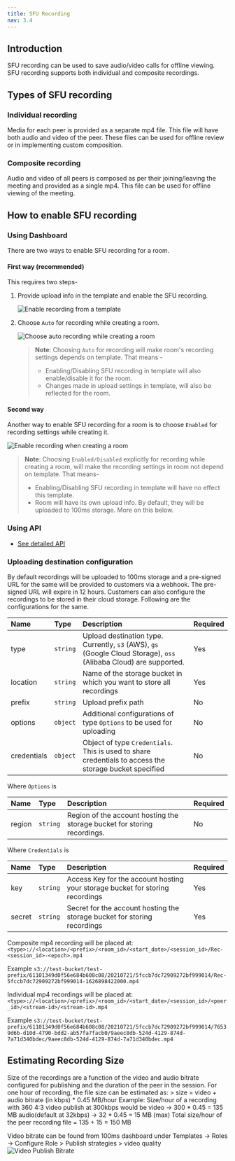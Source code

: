 ```yaml
---
title: SFU Recording
nav: 3.4
---
```


## Introduction

SFU recording can be used to save audio/video calls for offline viewing. SFU recording supports both individual and composite recordings.

## Types of SFU recording

### Individual recording

Media for each peer is provided as a separate mp4 file. This file will have both audio and video of the peer. These files can be used for offline review or in implementing custom composition.

### Composite recording

Audio and video of all peers is composed as per their joining/leaving the meeting and provided as a single mp4. This file can be used for offline viewing of the meeting.

## How to enable SFU recording

### Using Dashboard

There are two ways to enable SFU recording for a room.

#### First way (recommended)

This requires two steps-

1. Provide upload info in the template and enable the SFU recording.

    ![Enable recording from a template](/docs/v2/recording.png)

2. Choose `Auto` for recording while creating a room.

    ![Choose auto recording while creating a room](/docs/v2/create-a-room-recording-auto.png)

    > **Note**: Choosing `Auto` for recording will make room's recording settings depends on template.
    > That means -
    >
    > - Enabling/Disabling SFU recording in template will also enable/disable it for the room.
    > - Changes made in upload settings in template, will also be reflected for the room.

#### Second way

Another way to enable SFU recording for a room is to choose `Enabled` for recording settings while creating it.

![Enable recording when creating a room](/docs/v2/create-a-room-recording-enabled.png)

> **Note**: Choosing `Enabled/Disabled` explicitly for recording while creating a room, will make the recording settings in room not depend on template.
> That means-
>
> -   Enabling/Disabling SFU recording in template will have no effect this template.
> -   Room will have its own upload info. By default, they will be uploaded to 100ms storage. More on this below.

### Using API

-   [See detailed API](/server-side/v2/Rooms/create-via-api)

### Uploading destination configuration

By default recordings will be uploaded to 100ms storage and a pre-signed URL for the same will be provided to customers via a webhook. The pre-signed URL will expire in 12 hours.
Customers can also configure the recordings to be stored in their cloud storage. Following are the configurations for the same.

| Name        | Type     | Description                                                                                                       | Required |
| :---------- | :------- | :---------------------------------------------------------------------------------------------------------------- | :------- |
| type        | `string` | Upload destination type. Currently, `s3` (AWS), `gs` (Google Cloud Storage), `oss` (Alibaba Cloud) are supported. | Yes      |
| location    | `string` | Name of the storage bucket in which you want to store all recordings                                              | Yes      |
| prefix      | `string` | Upload prefix path                                                                                                | No       |
| options     | `object` | Additional configurations of type `Options` to be used for uploading                                              | No       |
| credentials | `object` | Object of type `Credentials`. This is used to share credentials to access the storage bucket specified            | No       |

Where `Options` is

| Name   | Type     | Description                                                              | Required |
| :----- | :------- | :----------------------------------------------------------------------- | :------- |
| region | `string` | Region of the account hosting the storage bucket for storing recordings. | No       |

Where `Credentials` is

| Name   | Type     | Description                                                                   | Required |
| :----- | :------- | :---------------------------------------------------------------------------- | :------- |
| key    | `string` | Access Key for the account hosting your storage bucket for storing recordings | Yes      |
| secret | `string` | Secret for the account hosting the storage bucket for storing recordings      | Yes      |

Composite mp4 recording will be placed at: `<type>://<location>/<prefix>/<room_id>/<start_date>/<session_id>/Rec-<session_id>-<epoch>.mp4`

Example `s3://test-bucket/test-prefix/61101349d0f56e684b608c08/20210721/5fccb7dc72909272bf999014/Rec-5fccb7dc72909272bf999014-1626898422000.mp4`

Individual mp4 recordings will be placed at: `<type>://<location>/<prefix>/<room_id>/<start_date>/<session_id>/<peer_id>/<stream-id>/<stream-id>.mp4`

Example `s3://test-bucket/test-prefix/61101349d0f56e684b608c08/20210721/5fccb7dc72909272bf999014/76539d6b-d10d-4790-bdd2-ab57fa7facb0/9aeec8db-524d-4129-874d-7a71d340bdec/9aeec8db-524d-4129-874d-7a71d340bdec.mp4`

## Estimating Recording Size

Size of the recordings are a function of the video and audio bitrate configured for publishing and the duration of the peer in the session.
For one hour of recording, the file size can be estimated as:
    > size = video + audio bitrate (in kbps) * 0.45 MB/hour
Example: Size/hour of a recording with 360 4:3 video publish at 300kbps would be
     video -> 300 * 0.45 = 135 MB
     audio(default at 32kbps) -> 32 * 0.45 = 15 MB (max)
     Total size/hour of the peer recording file = 135 + 15 = 150 MB

Video bitrate can be found from 100ms dashboard under Templates -> Roles -> Configure Role > Publish strategies > video quality
![Video Publish Bitrate](/docs/v2/RolePublishSetting.png)


